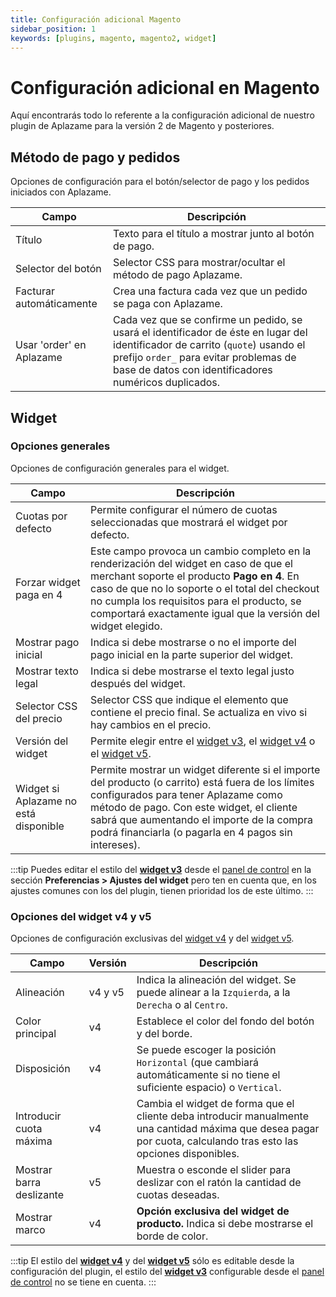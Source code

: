 ```yaml
---
title: Configuración adicional Magento
sidebar_position: 1
keywords: [plugins, magento, magento2, widget]
---
```

# Configuración adicional en Magento
Aquí encontrarás todo lo referente a la configuración adicional de nuestro plugin de Aplazame para la versión 2 de Magento y posteriores.

## Método de pago y pedidos
Opciones de configuración para el botón/selector de pago y los pedidos iniciados con Aplazame.

Campo | Descripción
----- | -----------
Título | Texto para el título a mostrar junto al botón de pago.
Selector del botón  | Selector CSS para mostrar/ocultar el método de pago Aplazame.
Facturar automáticamente | Crea una factura cada vez que un pedido se paga con Aplazame.
Usar 'order' en Aplazame | Cada vez que se confirme un pedido, se usará el identificador de éste en lugar del identificador de carrito (`quote`) usando el prefijo `order_` para evitar problemas de base de datos con identificadores numéricos duplicados.

## Widget
### Opciones generales
Opciones de configuración generales para el widget.

Campo | Descripción
----- | -----------
Cuotas por defecto | Permite configurar el número de cuotas seleccionadas que mostrará el widget por defecto.
Forzar widget paga en 4 | Este campo provoca un cambio completo en la renderización del widget en caso de que el merchant soporte el producto **Pago en 4**. En caso de que no lo soporte o el total del checkout no cumpla los requisitos para el producto, se comportará exactamente igual que la versión del widget elegido.
Mostrar pago inicial | Indica si debe mostrarse o no el importe del pago inicial en la parte superior del widget.
Mostrar texto legal | Indica si debe mostrarse el texto legal justo después del widget.
Selector CSS del precio | Selector CSS que indique el elemento que contiene el precio final. Se actualiza en vivo si hay cambios en el precio.
Versión del widget | Permite elegir entre el [widget v3](../../../api/widget/installment-payment#simulación), el [widget v4](../../../api/widget/widget-v4) o el [widget v5](../../../api/widget/widget-v5).
Widget si Aplazame no está disponible | Permite mostrar un widget diferente si el importe del producto (o carrito) está fuera de los límites configurados para tener Aplazame como método de pago. Con este widget, el cliente sabrá que aumentando el importe de la compra podrá financiarla (o pagarla en 4 pagos sin intereses).
:::tip
  Puedes editar el estilo del [**widget v3**](../../../api/widget/installment-payment#simulación) desde el [panel de control](https://vendors.aplazame.com/) en la sección **Preferencias > Ajustes del widget** pero ten en cuenta que, en los ajustes comunes con los del plugin, tienen prioridad los de este último.
:::

### Opciones del widget v4 y v5
Opciones de configuración exclusivas del [widget v4](../../../api/widget/widget-v4) y del [widget v5](../../../api/widget/widget-v5).

Campo | Versión | Descripción
----- | ------- | -----------
Alineación | v4 y v5 | Indica la alineación del widget. Se puede alinear a la `Izquierda`, a la `Derecha` o al `Centro`.
Color principal | v4 | Establece el color del fondo del botón y del borde.
Disposición | v4 | Se puede escoger la posición `Horizontal` (que cambiará automáticamente si no tiene el suficiente espacio) o `Vertical`.
Introducir cuota máxima | v4 | Cambia el widget de forma que el cliente deba introducir manualmente una cantidad máxima que desea pagar por cuota, calculando tras esto las opciones disponibles.
Mostrar barra deslizante | v5 | Muestra o esconde el slider para deslizar con el ratón la cantidad de cuotas deseadas.
Mostrar marco | v4 | **Opción exclusiva del widget de producto.** Indica si debe mostrarse el borde de color.
:::tip
  El estilo del [**widget v4**](../../../api/widget/widget-v4) y del [**widget v5**](../../../api/widget/widget-v5) sólo es editable desde la configuración del plugin, el estilo del [**widget v3**](../../../api/widget/installment-payment#simulación) configurable desde el [panel de control](https://vendors.aplazame.com/) no se tiene en cuenta.
:::

